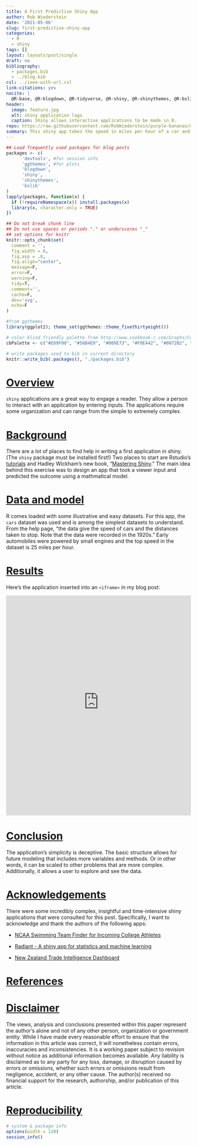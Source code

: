 ```yaml
---
title: A First Predictive Shiny App
author: Rob Wiederstein
date: '2021-05-06'
slug: first-predictive-shiny-app
categories:
  - R
  - shiny
tags: []
layout: layouts/post/single
draft: no
bibliography:
  - packages.bib
  - ../blog.bib
csl: ../ieee-with-url.csl
link-citations: yes
nocite: |
  @R-base, @R-blogdown, @R-tidyverse, @R-shiny, @R-shinythemes, @R-bslib
header:
  image: feature.jpg
  alt: shiny application logo
  caption: Shiny allows interactive applications to be made in R.
repo: https://raw.githubusercontent.com/RobWiederstein/purple-bananas/main/content/post/2021-05-06-first-predictive-shiny-app/index.Rmd
summary: This shiny app takes the speed in miles per hour of a car and estimates the distance in feet to stop, using data from the 1920s.
---
```



```r
## Load frequently used packages for blog posts
packages <- c(
      'devtools', #for session info
      'ggthemes', #for plots
      'blogdown',
      'shiny',
      'shinythemes',
      'bslib'
)
lapply(packages, function(x) {
  if (!requireNamespace(x)) install.packages(x)
  library(x, character.only = TRUE)
})
```

```r
## Do not break chunk line
## Do not use spaces or periods "." or underscores "_"
## set options for knitr
knitr::opts_chunk$set(
  comment = '',
  fig.width = 6,
  fig.asp = .8,
  fig.align="center",
  message=F,
  error=F,
  warning=F,
  tidy=T,
  comment='',
  cache=F,
  dev='svg',
  echo=F
)
```

```r
#from ggthemes
library(ggplot2); theme_set(ggthemes::theme_fivethirtyeight())
```

```r
# color blind friendly palette from http://www.cookbook-r.com/Graphs/Colors_(ggplot2)/
cbPalette <- c("#E69F00", "#56B4E9", "#009E73", "#F0E442", "#0072B2", "#D55E00", "#CC79A7", "#000000")
```

```r
# write packages used to bib in current directory
knitr::write_bib(.packages(), "./packages.bib")
```

# [Overview](#overview)
 
 `shiny` applications are a great way to engage a reader.  They allow a person to interact with an application by entering inputs. The applications  require some organization and can range from the simple to extremely complex.

# [Background](#background)

There are a lot of places to find help in writing a first application in shiny.  (The `shiny` package must be installed first!)  Two places to start are Rstudio's [tutorials](https://shiny.rstudio.com/tutorial/) and Hadley Wickham's new book, "[Mastering Shiny](https://mastering-shiny.org)." The main idea behind this exercise was to design an app that took a viewer input and predicted the outcome using a mathmatical model.

# [Data and model](#data)

R comes loaded with some illustrative and easy datasets.  For this app, the `cars` dataset was used and is among the simplest datasets to understand. From the help page, "the data give the speed of cars and the distances taken to stop. Note that the data were recorded in the 1920s."  Early automobiles were powered by small engines and the top speed in the dataset is 25 miles per hour.

# [Results](#results)

Here's the application inserted into an `<iframe>` in my blog post:

<iframe height="600" width="100%" frameborder="no" src="https://rob-wiederstein.shinyapps.io/app-basic/?_ga=2.38850148.616891874.1620303445-1056172305.1620303445"> </iframe>

# [Conclusion](#conclusion)

The application's simplicity is deceptive.  The basic structure allows for future modeling that includes more variables and methods. Or in other words, it can be scaled to other problems that are more complex. Additionally, it allows a user to explore and see the data.

# [Acknowledgements](#acknowledge)

There were some incredibly complex, insightful and time-intensive shiny applications that were consulted for this post.  Specifically, I want to acknowledge and thank the authors of the following apps:

-   [NCAA Swimming Team Finder for Incoming College Athletes](https://github.com/gpilgrim2670/SwimMap)

-   [Radiant - A shiny app for statistics and machine learning](https://github.com/radiant-rstats)

-   [New Zealand Trade Intelligence Dashboard](https://gallery.shinyapps.io/nz-trade-dash/?_ga=2.65541224.755883071.1620045516-1178092619.1618606005)

# [References](#reference)

<div id="refs"></div>

# [Disclaimer](#disclaimer)

The views, analysis and conclusions presented within this paper represent the author’s alone and not of any other person, organization or government entity. While I have made every reasonable effort to ensure that the information in this article was correct, it will nonetheless contain errors, inaccuracies and inconsistencies. It is a working paper subject to revision without notice as additional information becomes available. Any liability is disclaimed as to any party for any loss, damage, or disruption caused by errors or omissions, whether such errors or omissions result from negligence, accident, or any other cause. The author(s) received no financial support for the research, authorship, and/or publication of this article.

# [Reproducibility](#reproduce)

```r
# system & package info
options(width = 120)
session_info()
```
